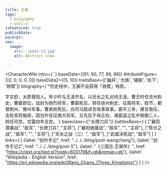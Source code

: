 ```yaml
---
title: 王昶
tags:
  - biography
  - wiki-w
isFeatured: true
publishDate:
excerpt:
seo:
  image:
    src: '/post-13.jpg'
    alt: Abstract snow

---
```



<CharacterWiki
  intro={``}
  baseData={[91, 90, 77, 88, 86]}
  AttributeFigure={[0, 0, 0, 0, 0]}
  baseData2={[5, 10]}
  traitsBase={['幽并', '大族', '辅弼', '处下', '铁壁']}
  biography={`*历史线中，王昶不会获得「铁壁」特质。
  
  字文舒，太原晋阳人。年少时与王淩齐名，以兄长之礼对待王淩。曹丕时任兖州刺史，曹叡即位，加封为扬烈将军，曹叡死后，转任徐州刺史、征南将军，假节，都督荆州、豫州军事。曹爽败死后，向司马懿进言改革政事。嘉平三年，建言南征，击败吴将施绩，因功升任征南大将军。又先后于毋丘俭、诸葛诞之乱中抵御二人，转任司空，甘露四年去世。`}
  baseclass={["长牌刀兵"]}
  battlesBase={
    [
      ["襄阳潜袭战", "敌军", "长牌刀兵", "主将"],
      ["襄阳驰援战", "敌军", "", "主将"],
      ["陈仓之战", "敌军", "", "主将"],
      ["天水之战（三）", "敌军"],
      ["武威决死战", "敌军"]
    ]
  }
  links={
    [
      {label: "创作手记", href: "../../../blog/post-wangchang"},
      {label: "创作手记2", href: "../../../blog/post-5"},
      {label: "《三国志·王昶传》", href: "https://ctext.org/text.pl?node=603179&if=gb&remap=gb"},
      {label: "Wikipedia - English Version", href: "https://en.wikipedia.org/wiki/Wang_Chang_(Three_Kingdoms)"}
    ]
  }
/>

